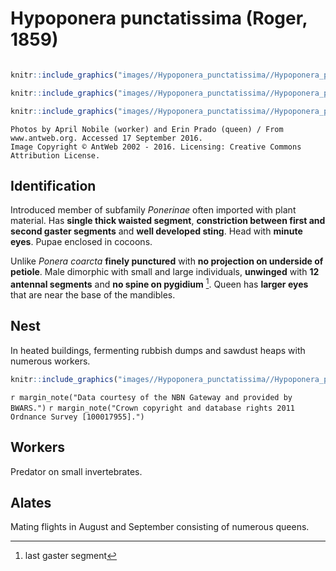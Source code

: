 # **Hypoponera punctatissima** (Roger, 1859)

```marginfigure
```

```r
knitr::include_graphics("images//Hypoponera_punctatissima//Hypoponera_punctatissima_head.jpg")
```

```r
knitr::include_graphics("images//Hypoponera_punctatissima//Hypoponera_punctatissima_queen.jpg")
```

```r
knitr::include_graphics("images//Hypoponera_punctatissima//Hypoponera_punctatissima_side.jpg")
```
```block
Photos by April Nobile (worker) and Erin Prado (queen) / From www.antweb.org. Accessed 17 September 2016.
Image Copyright © AntWeb 2002 - 2016. Licensing: Creative Commons Attribution License.
```

## Identification
Introduced member of subfamily *Ponerinae*  often imported with plant material. Has **single thick waisted segment**, **constriction between first and second gaster segments** and **well developed sting**. Head with **minute eyes**. Pupae enclosed in cocoons.

Unlike *Ponera coarcta* **finely punctured** with **no projection on underside of petiole**. Male dimorphic with small and large individuals, **unwinged** with **12 antennal segments** and **no spine on pygidium** ^[last gaster segment]. Queen has **larger eyes** that are near the base of the mandibles.

## Nest
In heated buildings, fermenting rubbish dumps and sawdust heaps with numerous workers.

```r
knitr::include_graphics("images//Hypoponera_punctatissima//Hypoponera_punctatissima_map.png")
```
`r margin_note("Data courtesy of the NBN Gateway and provided by BWARS.")`
`r margin_note("Crown copyright and database rights 2011 Ordnance Survey [100017955].")`

## Workers 
Predator on small invertebrates.

## Alates
Mating flights in August and September consisting of numerous queens.

\pagebreak